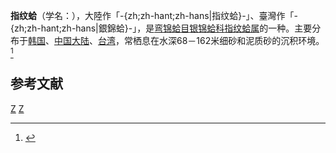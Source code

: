 {{noteTA
|T=zh-cn:指纹蛤; zh-tw:銀錦蛤;
|1=zh-cn:指纹蛤; zh-tw:銀錦蛤;
}}
{{Speciesbox
| genus = Acila
| species = divaricata
| authority = (Hinds, 1843)
}}
'''指纹蛤'''（学名：''{{lang|la|Acila divaricata}}''），大陸作「-{zh;zh-hant;zh-hans|指纹蛤}-」、臺灣作「-{zh;zh-hant;zh-hans|銀錦蛤}-」，是[[弯锦蛤目|弯锦蛤目]][[银锦蛤科|银锦蛤科]][[指纹蛤属|指纹蛤属]]的一种。主要分布于[[韩国|韩国]]、[[中国大陆|中国大陆]]、[[台湾|台湾]]，常栖息在水深68－162米细砂和泥质砂的沉积环境。<ref>{{cite web|url=http://shell.sinica.edu.tw/chinese/shellbase_detail.php?science_no=2134|title=国际贝库：指纹蛤|publisher=台湾贝类资料库|accessdate=2009-08-11|archive-date=2016-03-04|archive-url=https://web.archive.org/web/20160304112926/http://shell.sinica.edu.tw/chinese/shellbase_detail.php?science_no=2134|dead-url=no}}</ref>

== 参考文献 ==
{{reflist|2}}
{{Taxonbar|from=Q13225077}}

[[Category:指纹蛤属|Z]]
[[Category:1843年描述的动物|Z]]
